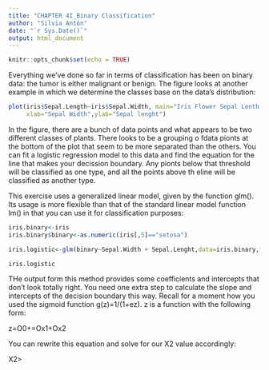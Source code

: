 ---
title: "CHAPTER 4I_Binary Classification"
author: "Silvia Antón"
date: "`r Sys.Date()`"
output: html_document
---

```{r setup, include=FALSE}
knitr::opts_chunk$set(echo = TRUE)
```


Everything we've done so far in terms of classification has been on binary data: the tumor is either malignant or benign. The figure looks at another example in which we determine the classes base on the data's distribution:

```{r}
plot(iris$Sepal.Length~iris$Sepal.Width, main="Iris Flower Sepal Lenth vs Sepal Width",
     xlab="Sepal Width",ylab="Sepal lenght")
```
In the figure, there are a bunch of data points and what appears to be two different classes of plants. There looks to be a grouping o fdata pionts at the bottom of the plot that seem to be more separated than the others. You can fit a logistic regression model to this data and find the equation for the line that makes your decission boundary. Any pionts below that threshold  will be classified as one type, and all the points above th eline will be classified as another type.

This exercise uses a generalized linear model, given by the function glm(). Its usage is more flexible than that of the standard linear model function lm() in that you can use it for classification purposes:

```{r}
iris.binary<-iris
iris.binary$binary<-as.numeric(iris[,5]=="setosa")

iris.logistic<-glm(binary~Sepal.Width + Sepal.Lenght,data=iris.binary,family="binomial")

iris.logistic
```
THe output form this method provides some coefficients and intercepts that don't look totally right. You need one extra step to calculate the slope and intercepts of the decision boundary this way. Recall for a moment how you used the sigmoid function g(z)=1/(1+ez).
z is a function with the following form:

z=O0+=Ox1+Ox2

You can rewrite this equation and solve for our X2 value accordingly:

X2>


